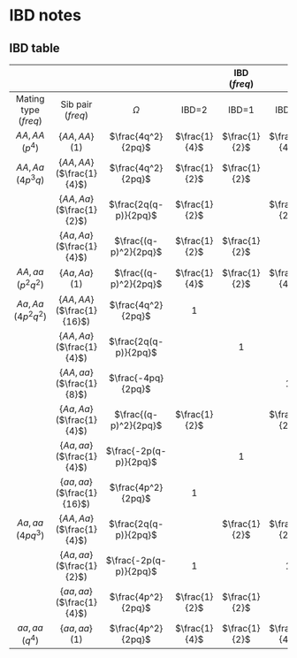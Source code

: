 # IBD notes {#IBD-fam}

## IBD table

| |  | | | IBD $(freq)$ | | |
|:--:|:--:|:--:|:--:|:-:|:-:|:-:|
|Mating type ($freq$) | Sib pair ($freq$) |$\Omega$ | IBD=2 | IBD=1 | IBD=0 | $E(IBD)$ | $IBS$|
| $AA , AA$ ($p^4$)| $\{AA, AA\}$ (1) |$\frac{4q^2}{2pq}$ | $\frac{1}{4}$ | $\frac{1}{2}$ |$\frac{1}{4}$ | 1 |
| $AA , Aa$ ($4p^3q$)| $\{AA, AA\}$ ($\frac{1}{4}$) | $\frac{4q^2}{2pq}$ | $\frac{1}{2}$   | $\frac{1}{2}$ |  | $\frac{1}{2}$  |
| | $\{AA, Aa\}$ ($\frac{1}{2}$) | $\frac{2q(q-p)}{2pq}$ |$\frac{1}{2}$ | | $\frac{1}{2}$ | $\frac{1}{2}$ | $1.5$  |
| | $\{Aa, Aa\}$ ($\frac{1}{4}$) |$\frac{(q-p)^2}{2pq}$ |$\frac{1}{2}$ | $\frac{1}{2}$ | | $1.5$ |
| $AA , aa$ ($p^2q^2$)| $\{Aa, Aa\}$ (1) | $\frac{(q-p)^2}{2pq}$ |$\frac{1}{4}$ | $\frac{1}{2}$  | $\frac{1}{4}$ | $1$ |
| $Aa , Aa$ ($4p^2q^2$) | $\{AA, AA \}$  ($\frac{1}{16}$) |$\frac{4q^2}{2pq}$ | $1$| | | $2$|
| | $\{AA, Aa \}$  ($\frac{1}{4}$) |$\frac{2q(q-p)}{2pq}$ |  | $1$ | | $1$|
| | $\{AA, aa \}$  ($\frac{1}{8}$) |$\frac{-4pq}{2pq}$ | | | $1$| $0$ |
| | $\{Aa, Aa \}$  ($\frac{1}{4}$) |$\frac{(q-p)^2}{2pq}$ | $\frac{1}{2}$| | $\frac{1}{2}$|
| | $\{Aa, aa \}$  ($\frac{1}{4}$) |$\frac{-2p(q-p)}{2pq}$ | |$1$ | | $1$|
| | $\{aa, aa \}$  ($\frac{1}{16}$) | $\frac{4p^2}{2pq}$ |$1$| | | $2$|
| $Aa, aa$ ($4pq^3$)| $\{AA, Aa\}$ ($\frac{1}{4}$) |$\frac{2q(q-p)}{2pq}$ | | $\frac{1}{2}$ | $\frac{1}{2}$ |  | $1.5$|
| | $\{Aa, aa\}$ ($\frac{1}{2}$) |$\frac{-2p(q-p)}{2pq}$  | $1$ |  | $1$|
| | $\{aa, aa\}$ ($\frac{1}{4}$) |$\frac{4p^2}{2pq}$ | $\frac{1}{2}$ | $\frac{1}{2}$ |  |
| $aa , aa$ ($q^4$)| $\{aa, aa\}$ (1) | $\frac{4p^2}{2pq}$   |$\frac{1}{4}$ |  $\frac{1}{2}$ | $\frac{1}{4}$ | $1$ |
